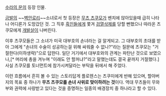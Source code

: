 [[수라의 문]]의 등장 인물.

[[금발]]의 ~~[[벽안]][[로리]]~~소녀로서 첫 등장은 [[무츠 츠쿠모]]가 벤치에 않아있을때 급히 나타나 어디론가 도망갔던 것. 그 직후 [[흑인]]들에게 쫓겨 [[검열삭제]]를 당할 뻔했으나 따라온 츠쿠모에게 [[개발살]]이 나버린다.

이후 츠쿠모들은 그 소녀가 미국 대부호의 손녀라는 걸 알게되고. 그 대부호의 초대를 받아 그에게 "손녀의 수술이 성공하는걸 위해 싸워줄 수 없나?"라는 질문에 츠쿠모는 "거절한다(이하생략)"으로 답한다. 일단 거기에서 대부호와의 관계는 파탄난 것으로 보였으나,[* 머리에 총을 겨누며 "이래도 안 할꺼냐?"라고 말했는데도 결국 끝까지 거절했다.] 사실 츠쿠모를 토너먼트에 참가시켜달라는 부탁을 뒤에서 해 주었다.

이런 흐름에서 흔히 볼 수 있는 스토리답게 플로렌스는 츠쿠미에게 반해 있으며, 할아버지의 목표 중 하나가 '''무츠 츠쿠모를 손녀 사위로 맞이하려는 것'''이다. 역대 무츠들이 무와 부와 권력에 사랑받고 있다는 것을 증명하는 일종의 배경장치 중 하나라고 할 수 있다.
